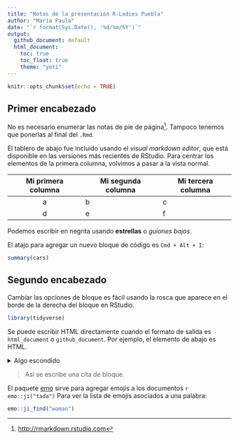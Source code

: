 ```yaml
---
title: "Notas de la presentación R-Ladies Puebla"
author: "María Paula"
date: "`r format(Sys.Date(), '%d/%m/%Y')`"
output:
  github_document: default
  html_document:
    toc: true
    toc_float: true
    theme: "yeti"
---
```


```r
knitr::opts_chunk$set(echo = TRUE)
```

## Primer encabezado

No es necesario enumerar las notas de pie de página[^rstudio]. Tampoco tenemos que ponerlas al final del `.Rmd`.

[^rstudio]: <http://rmarkdown.rstudio.com>

El tablero de abajo fue incluido usando el *visual markdown editor*, que está disponible en las versiones más recientes de RStudio. Para centrar los elementos de la primera columna, volvimos a pasar a la vista normal.

| Mi primera columna | Mi segunda columna | Mi tercera columna |
|:------------------:|--------------------|--------------------|
|         a          | b                  | c                  |
|         d          | e                  | f                  |

Podemos escribir en negrita usando **estrellas** o _guiones bajos_.

El atajo para agregar un nuevo bloque de código es `Cmd + Alt + I`:

```r
summary(cars)
```

## Segundo encabezado

Cambiar las opciones de bloque es fácil usando la rosca que aparece en el borde de la derecha del bloque en RStudio. 

```r
library(tidyverse)
```

Se puede escribir HTML directamente cuando el formato de salida es `html_document` o `github_document`. Por ejemplo, el elemento de abajo es HTML.

<details><summary> Algo escondido </summary>

¡Hola!

</details>

> Así se escribe una cita de bloque.

El paquete [emo](https://github.com/hadley/emo) sirve para agregar emojis a los documentos `r emo::ji("tada")` Para ver la lista de emojis asociados a una palabra:

```r
emo::ji_find("woman")
```

